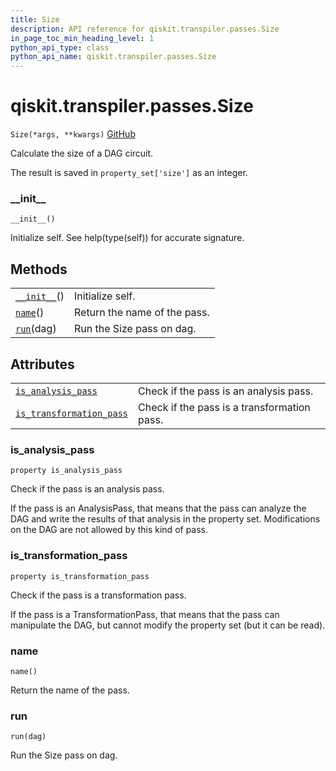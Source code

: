 ```yaml
---
title: Size
description: API reference for qiskit.transpiler.passes.Size
in_page_toc_min_heading_level: 1
python_api_type: class
python_api_name: qiskit.transpiler.passes.Size
---
```


# qiskit.transpiler.passes.Size

<span id="qiskit.transpiler.passes.Size" />

`Size(*args, **kwargs)` [GitHub](https://github.com/qiskit/qiskit/tree/stable/0.18/qiskit/transpiler/passes/analysis/size.py "view source code")

Calculate the size of a DAG circuit.

The result is saved in `property_set['size']` as an integer.

### \_\_init\_\_

<span id="qiskit.transpiler.passes.Size.__init__" />

`__init__()`

Initialize self. See help(type(self)) for accurate signature.

## Methods

|                                                                                                  |                              |
| ------------------------------------------------------------------------------------------------ | ---------------------------- |
| [`__init__`](#qiskit.transpiler.passes.Size.__init__ "qiskit.transpiler.passes.Size.__init__")() | Initialize self.             |
| [`name`](#qiskit.transpiler.passes.Size.name "qiskit.transpiler.passes.Size.name")()             | Return the name of the pass. |
| [`run`](#qiskit.transpiler.passes.Size.run "qiskit.transpiler.passes.Size.run")(dag)             | Run the Size pass on dag.    |

## Attributes

|                                                                                                                                          |                                             |
| ---------------------------------------------------------------------------------------------------------------------------------------- | ------------------------------------------- |
| [`is_analysis_pass`](#qiskit.transpiler.passes.Size.is_analysis_pass "qiskit.transpiler.passes.Size.is_analysis_pass")                   | Check if the pass is an analysis pass.      |
| [`is_transformation_pass`](#qiskit.transpiler.passes.Size.is_transformation_pass "qiskit.transpiler.passes.Size.is_transformation_pass") | Check if the pass is a transformation pass. |

### is\_analysis\_pass

<span id="qiskit.transpiler.passes.Size.is_analysis_pass" />

`property is_analysis_pass`

Check if the pass is an analysis pass.

If the pass is an AnalysisPass, that means that the pass can analyze the DAG and write the results of that analysis in the property set. Modifications on the DAG are not allowed by this kind of pass.

### is\_transformation\_pass

<span id="qiskit.transpiler.passes.Size.is_transformation_pass" />

`property is_transformation_pass`

Check if the pass is a transformation pass.

If the pass is a TransformationPass, that means that the pass can manipulate the DAG, but cannot modify the property set (but it can be read).

### name

<span id="qiskit.transpiler.passes.Size.name" />

`name()`

Return the name of the pass.

### run

<span id="qiskit.transpiler.passes.Size.run" />

`run(dag)`

Run the Size pass on dag.


